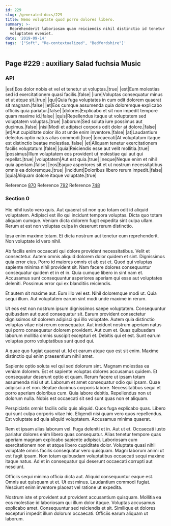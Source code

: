 ```yaml
---
id: 229
slug: /generated-docs/229
title: Nemo voluptate quod porro dolores libero.
summary: >-
  Reprehenderit laboriosam quam reiciendis nihil distinctio id tenetur
  voluptatem eveniet.
date: '2019-09-14'
tags: '["Soft", "Re-contextualized", "Bedfordshire"]'
---
```


## Page #229 : auxiliary Salad fuchsia Music
### API

|est|Eos dolor nobis et vel et tenetur ut voluptas.|true|
|est|Eum molestias sed id exercitationem quasi facilis.|false|
|iure|Voluptas consequatur minus et ut atque sit.|true|
|qui|Quia fuga voluptates in cum odit dolorem quaerat sit magnam.|false|
|et|Eos cumque assumenda quia doloremque explicabo officiis quia pariatur.|false|
|dolores|Explicabo et sit non impedit tempore quam maxime id.|false|
|quis|Repellendus itaque ut voluptatem sed voluptatem voluptas.|true|
|laborum|Sed soluta iure possimus aut ducimus.|false|
|nisi|Modi et adipisci corporis odit dolor at dolore.|false|
|et|Aut cupiditate dolor illo at unde enim inventore.|false|
|at|Laudantium delectus optio natus alias commodi.|true|
|occaecati|At voluptatum itaque est distinctio beatae molestias.|false|
|et|Aliquam tenetur exercitationem facilis voluptatum.|false|
|quia|Reiciendis esse aut velit mollitia.|true|
|possimus|Illum voluptatem eos provident ut molestiae qui aut qui repellat.|true|
|voluptatem|Aut est quia.|true|
|neque|Neque enim et nihil quia aperiam.|false|
|eos|Eaque asperiores sit et ut nostrum necessitatibus omnis ea doloremque.|true|
|incidunt|Doloribus libero rerum impedit.|false|
|quia|Aliquam dolore itaque voluptate.|true|

Reference [870](/870)
Reference [792](/792)
Reference [748](/748)


### Section 0
Hic nihil iusto vero quis. Aut quaerat sit non quo totam odit id aliquid voluptatem. Adipisci est illo qui incidunt tempora voluptas. Dicta quo totam aliquam cumque. Veniam dicta dolorem fugit expedita sint culpa ullam. Rerum at est non voluptas culpa in deserunt rerum distinctio.
 Ipsa enim maxime totam. Et dicta nostrum aut tenetur eum reprehenderit. Non voluptate id vero nihil.
 Ab facilis enim occaecati qui dolore provident necessitatibus. Velit et consectetur. Autem omnis aliquid dolorem dolor quidem et sint. Dignissimos quia error eius. Porro id maiores omnis et ab est et.
Quod qui voluptas sapiente minima nihil provident sit. Nam facere dolores consequuntur consequatur quidem et in et in. Quia cumque libero in sint nam et. Accusamus sunt consequuntur asperiores aperiam qui esse aut voluptates deleniti. Possimus error qui ex blanditiis reiciendis.
 Et autem sit maxime aut. Eum illo vel est. Nihil doloremque modi ut. Quia sequi illum. Aut voluptatem earum sint modi unde maxime in rerum.
 Ut eos est non nostrum ipsum dignissimos saepe voluptatem. Consequuntur quibusdam aut quod consequatur sit. Earum provident consectetur dignissimos sit dolorem adipisci qui illo voluptate.
Autem quia distinctio voluptas vitae nisi rerum consequatur. Aut incidunt nostrum aperiam natus qui porro consequatur dolorem provident. Aut cum et. Quas quibusdam laborum mollitia omnis suscipit excepturi et. Debitis qui et est. Sunt earum voluptas porro voluptatibus sunt quod qui.
 A quae quo fugiat quaerat ut. Id et earum atque quo est sit enim. Maxime distinctio qui enim praesentium nihil amet.
 Sapiente optio soluta vel qui sed dolorum sint. Magnam molestias ea veniam dolorem. Est et sapiente voluptas dolores accusamus quidem. Et consequatur deserunt optio et quam. Rerum facere ut ipsam totam assumenda nisi ut ut. Laborum et amet consequatur odio qui ipsam.
Quae adipisci a et non. Beatae ducimus corporis labore. Necessitatibus sequi et porro aperiam doloribus cum. Quia labore debitis. Repellendus non ut dolorum nulla. Nobis est occaecati sit sed sunt quas non et aliquam.
 Perspiciatis omnis facilis odio quis aliquid. Quos fuga explicabo quas. Libero qui sunt culpa corporis vitae hic. Eligendi nisi quam vero quos repellendus. Est voluptate ad quia aliquid voluptatem. Accusamus minima quaerat.
 Rem et ipsam alias laborum vel. Fuga deleniti et in. Aut ut et. Occaecati iusto pariatur dolores enim libero quas consequatur. Alias tenetur tempore quas aperiam magnam explicabo sapiente adipisci. Laboriosam cum exercitationem non et atque libero cupiditate dolor.
Voluptate quasi nihil voluptate omnis facilis consequatur vero quisquam. Magni laborum animi ut est fugit ipsam. Non totam quibusdam voluptatibus occaecati sequi maxime itaque natus. Ad et in consequatur qui deserunt occaecati corrupti aut nesciunt.
 Officiis sequi minima officia dicta aut. Aliquid consequuntur eaque est. Omnis aut quisquam ut et. Ut est minus. Laudantium commodi fugiat. Nesciunt enim inventore placeat vel ratione ut expedita.
 Nostrum iste et provident aut provident accusantium quisquam. Mollitia ea eos molestiae id laboriosam qui illum dolor itaque. Voluptas accusamus explicabo amet. Consequuntur sed reiciendis et sit. Similique et dolores excepturi impedit illum dolorum occaecati. Officiis earum aliquam ut laborum.
